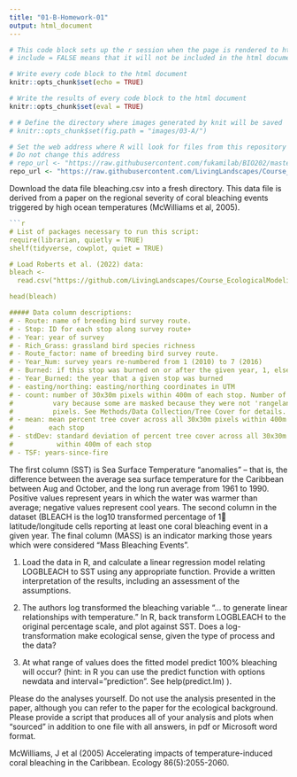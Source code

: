 ```yaml
---
title: "01-B-Homework-01"
output: html_document
---
```


```r
# This code block sets up the r session when the page is rendered to html
# include = FALSE means that it will not be included in the html document

# Write every code block to the html document 
knitr::opts_chunk$set(echo = TRUE)

# Write the results of every code block to the html document 
knitr::opts_chunk$set(eval = TRUE)

# # Define the directory where images generated by knit will be saved
# knitr::opts_chunk$set(fig.path = "images/03-A/")

# Set the web address where R will look for files from this repository
# Do not change this address
# repo_url <- "https://raw.githubusercontent.com/fukamilab/BIO202/master/"
repo_url <- "https://raw.githubusercontent.com/LivingLandscapes/Course_EcologicalModeling/master/"
```

Download the data file bleaching.csv into a fresh directory. This data file is derived from a paper on the regional severity of coral bleaching events triggered by high ocean temperatures (McWilliams et al, 2005). 

```r

```r

# List of packages necessary to run this script:
require(librarian, quietly = TRUE)
shelf(tidyverse, cowplot, quiet = TRUE)

# Load Roberts et al. (2022) data:
bleach <- 
  read.csv("https://github.com/LivingLandscapes/Course_EcologicalModeling/raw/master/data/bleach.csv")

head(bleach)

##### Data column descriptions: 
# - Route: name of breeding bird survey route. 
# - Stop: ID for each stop along survey route+
# - Year: year of survey
# - Rich_Grass: grassland bird species richness 
# - Route_factor: name of breeding bird survey route. 
# - Year_Num: survey years re-numbered from 1 (2010) to 7 (2016)
# - Burned: if this stop was burned on or after the given year, 1, else 0
# - Year_Burned: the year that a given stop was burned
# - easting/northing: easting/northing coordinates in UTM 
# - count: number of 30x30m pixels within 400m of each stop. Number of pixels
#          vary because some are masked because they were not 'rangeland' 
#          pixels. See Methods/Data Collection/Tree Cover for details.
# - mean: mean percent tree cover across all 30x30m pixels within 400m of
#         each stop
# - stdDev: standard deviation of percent tree cover across all 30x30m pixels 
#           within 400m of each stop
# - TSF: years-since-fire


```


The first column (SST) is Sea Surface Temperature “anomalies” – that is, the difference between the average sea surface temperature for the Caribbean between Aug and October, and the long run average from 1961 to 1990. Positive values represent years in which the water was warmer than average; negative values represent cool years. The second column in the dataset (BLEACH is the log10 transformed percentage of 1 latitude/longitude cells reporting at least one coral bleaching event in a given year. The final column (MASS) is an indicator marking those years which were considered “Mass Bleaching Events”. 

1)	Load the data in R, and calculate a linear regression model relating LOGBLEACH to SST using any appropriate function. Provide a written interpretation of the results, including an assessment of the assumptions. 

2)	The authors log transformed the bleaching variable “… to generate linear relationships with temperature.” In R, back transform LOGBLEACH to the original percentage scale, and plot against SST. Does a log-transformation make ecological sense, given the type of process and the data? 

3)	At what range of values does the fitted model predict 100% bleaching will occur? (hint: in R you can use the predict function with options newdata and interval=”prediction”. See help(predict.lm) ).

Please do the analyses yourself. Do not use the analysis presented in the paper, although you can refer to the paper for the ecological background. Please provide a script that produces all of your analysis and plots when “sourced” in addition to one file with all answers, in pdf or Microsoft word format. 

McWilliams, J et al (2005) Accelerating impacts of temperature-induced coral bleaching in the Caribbean. Ecology 86(5):2055-2060.





